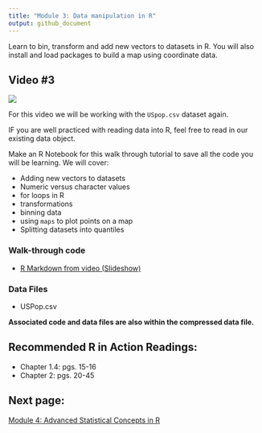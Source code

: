 ```yaml
---
title: "Module 3: Data manipulation in R"
output: github_document
---
```


Learn to bin, transform and add new vectors to datasets in R. You will also install and load packages to build a map using coordinate data.

## Video #3

[![](../../images/mq2.jpg)](https://youtu.be/A8vYpOiyAg8)

For this video we will be working with the `USpop.csv` dataset again. 

IF you are well practiced with reading data into R, feel free to read in our existing data object. 

Make an R Notebook for this walk through tutorial to save all the code you will be learning. We will cover:

* Adding new vectors to datasets
* Numeric versus character values
* for loops in R
* transformations
* binning data
* using `maps` to plot points on a map
* Splitting datasets into quantiles

### Walk-through code

* [R Markdown from video (Slideshow)](http://htmlpreview.github.io/?https://github.com/StevisonLab/R_Mini_Course/blob/main/modules/Module_3/4.03.Data_Manipulation_in_R.html)

### Data Files

* USPop.csv

**Associated code and data files are also within the compressed data file.**

## Recommended R in Action Readings:
* Chapter 1.4: pgs. 15-16
* Chapter 2: pgs. 20-45

## Next page: 
[Module 4: Advanced Statistical Concepts in R](https://github.com/StevisonLab/R_Mini_Course/blob/main/modules/Module_4/module4.md)